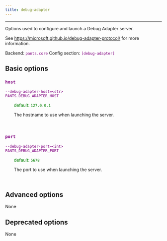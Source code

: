 ```yaml
---
title: debug-adapter
---
```


---

Options used to configure and launch a Debug Adapter server.

See https://microsoft.github.io/debug-adapter-protocol/ for more information.

Backend: <span style="color: purple"><code>pants.core</code></span>
Config section: <span style="color: purple"><code>[debug-adapter]</code></span>

## Basic options

<div style="color: purple">

### `host`

  <code>--debug-adapter-host=&lt;str&gt;</code><br>
  <code>PANTS_DEBUG_ADAPTER_HOST</code><br>
</div>
<div style="padding-left: 2em;">
<span style="color: green">default: <code>127.0.0.1</code></span>

<br>

The hostname to use when launching the server.

</div>
<br>

<div style="color: purple">

### `port`

  <code>--debug-adapter-port=&lt;int&gt;</code><br>
  <code>PANTS_DEBUG_ADAPTER_PORT</code><br>
</div>
<div style="padding-left: 2em;">
<span style="color: green">default: <code>5678</code></span>

<br>

The port to use when launching the server.

</div>
<br>

## Advanced options

None

## Deprecated options

None
